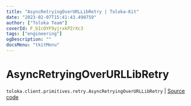 ```yaml
---
title: "AsyncRetryingOverURLLibRetry | Toloka-Kit"
date: "2023-02-07T15:41:43.490759"
author: ["Toloka Team"]
coverId: F_bIcOYF9yjrxkPZrXc3
tags: ["engineering"]
ogDescription: ""
docsMenu: "tkitMenu"
---
```


# AsyncRetryingOverURLLibRetry
`toloka.client.primitives.retry.AsyncRetryingOverURLLibRetry` | [Source code](https://github.com/Toloka/toloka-kit/blob/v1.1.3/src/client/primitives/retry.py#L306)